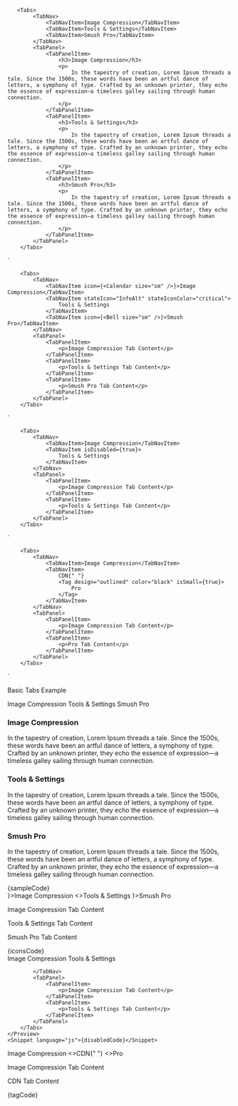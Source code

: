 

       <Tabs>
            <TabNav>
                <TabNavItem>Image Compression</TabNavItem>
                <TabNavItem>Tools & Settings</TabNavItem>
                <TabNavItem>Smush Pro</TabNavItem>
            </TabNav>
            <TabPanel>
                <TabPanelItem>
                    <h3>Image Compression</h3>
                    <p>
                        In the tapestry of creation, Lorem Ipsum threads a tale. Since the 1500s, these words have been an artful dance of letters, a symphony of type. Crafted by an unknown printer, they echo the essence of expression—a timeless galley sailing through human connection.
                    </p>
                </TabPanelItem>
                <TabPanelItem>
                    <h3>Tools & Settings</h3>
                    <p>
                        In the tapestry of creation, Lorem Ipsum threads a tale. Since the 1500s, these words have been an artful dance of letters, a symphony of type. Crafted by an unknown printer, they echo the essence of expression—a timeless galley sailing through human connection.
                    </p>
                </TabPanelItem>
                <TabPanelItem>
                    <h3>Smush Pro</h3>
                    <p>
                        In the tapestry of creation, Lorem Ipsum threads a tale. Since the 1500s, these words have been an artful dance of letters, a symphony of type. Crafted by an unknown printer, they echo the essence of expression—a timeless galley sailing through human connection.
                    </p>
                </TabPanelItem>
            </TabPanel>
        </Tabs>
`

        <Tabs>
            <TabNav>
                <TabNavItem icon={<Calendar size="sm" />}>Image Compression</TabNavItem>
                <TabNavItem stateIcon="InfoAlt" stateIconColor="critical">
                    Tools & Settings
                </TabNavItem>
                <TabNavItem icon={<Bell size="sm" />}>Smush Pro</TabNavItem>
            </TabNav>
            <TabPanel>
                <TabPanelItem>
                    <p>Image Compression Tab Content</p>
                </TabPanelItem>
                <TabPanelItem>
                    <p>Tools & Settings Tab Content</p>
                </TabPanelItem>
                <TabPanelItem>
                    <p>Smush Pro Tab Content</p>
                </TabPanelItem>
            </TabPanel>
        </Tabs>
`

        <Tabs>
            <TabNav>
                <TabNavItem>Image Compression</TabNavItem>
                <TabNavItem isDisabled={true}>
                    Tools & Settings
                </TabNavItem>
            </TabNav>
            <TabPanel>
                <TabPanelItem>
                    <p>Image Compression Tab Content</p>
                </TabPanelItem>
                <TabPanelItem>
                    <p>Tools & Settings Tab Content</p>
                </TabPanelItem>
            </TabPanel>
        </Tabs>
`

        <Tabs>
            <TabNav>
                <TabNavItem>Image Compression</TabNavItem>
                <TabNavItem>
                    CDN{" "}
                    <Tag design="outlined" color="black" isSmall={true}>
                        Pro
                    </Tag>
                </TabNavItem>
            </TabNav>
            <TabPanel>
                <TabPanelItem>
                    <p>Image Compression Tab Content</p>
                </TabPanelItem>
                <TabPanelItem>
                    <p>Pro Tab Content</p>
                </TabPanelItem>
            </TabPanel>
        </Tabs>
`

<Section style={{ paddingTop: 30 }}>
	<p>Basic Tabs Example</p>
	<Preview>
		<Tabs>
			<TabNav>
				<TabNavItem>Image Compression</TabNavItem>
				<TabNavItem>Tools & Settings</TabNavItem>
				<TabNavItem>Smush Pro</TabNavItem>
			</TabNav>
			<TabPanel>
				<TabPanelItem>
					<h3>Image Compression</h3>
					<p>
						In the tapestry of creation, Lorem Ipsum threads a tale. Since the
						1500s, these words have been an artful dance of letters, a symphony
						of type. Crafted by an unknown printer, they echo the essence of
						expression—a timeless galley sailing through human connection.
					</p>
				</TabPanelItem>
				<TabPanelItem>
					<h3>Tools & Settings</h3>
					<p>
						In the tapestry of creation, Lorem Ipsum threads a tale. Since the
						1500s, these words have been an artful dance of letters, a symphony
						of type. Crafted by an unknown printer, they echo the essence of
						expression—a timeless galley sailing through human connection.
					</p>
				</TabPanelItem>
				<TabPanelItem>
					<h3>Smush Pro</h3>
					<p>
						In the tapestry of creation, Lorem Ipsum threads a tale. Since the
						1500s, these words have been an artful dance of letters, a symphony
						of type. Crafted by an unknown printer, they echo the essence of
						expression—a timeless galley sailing through human connection.
					</p>
				</TabPanelItem>
			</TabPanel>
		</Tabs>
	</Preview>
	<Snippet language="js">{sampleCode}</Snippet>
</Section>

<Section title="Items with Icons">
	<Preview>
		<Tabs>
			<TabNav>
				<TabNavItem icon={<Calendar size="sm" />}>Image Compression</TabNavItem>
				<TabNavItem stateIcon="InfoAlt" stateIconColor="critical">
					<>Tools & Settings</>
				</TabNavItem>
				<TabNavItem icon={<Bell size="sm" />}>Smush Pro</TabNavItem>
			</TabNav>
			<TabPanel>
				<TabPanelItem>
					<p>Image Compression Tab Content</p>
				</TabPanelItem>
				<TabPanelItem>
					<p>Tools & Settings Tab Content</p>
				</TabPanelItem>
				<TabPanelItem>
					<p>Smush Pro Tab Content</p>
				</TabPanelItem>
			</TabPanel>
		</Tabs>
	</Preview>
	<Snippet language="js">{iconsCode}</Snippet>
</Section>

<Section title="With a disabled Item">
	<Preview>
		<Tabs>
			<TabNav>
				<TabNavItem>Image Compression</TabNavItem>
				<TabNavItem
					isDisabled={true}
				>
					Tools & Settings
				</TabNavItem>

    		</TabNav>
    		<TabPanel>
    			<TabPanelItem>
    				<p>Image Compression Tab Content</p>
    			</TabPanelItem>
    			<TabPanelItem>
    				<p>Tools & Settings Tab Content</p>
    			</TabPanelItem>
    		</TabPanel>
    	</Tabs>
    </Preview>
    <Snippet language="js">{disabledCode}</Snippet>

</Section>

<Section title="Item with a tag">
	<Preview>
		<Tabs>
			<TabNav>
				<TabNavItem>Image Compression</TabNavItem>
				<TabNavItem>
					<>CDN{" "}</>
					<Tag design="outlined" color="black" isSmall={true}>
						<>Pro</>
					</Tag>
				</TabNavItem>
    		</TabNav>
    		<TabPanel>
    			<TabPanelItem>
    				<p>Image Compression Tab Content</p>
    			</TabPanelItem>
    			<TabPanelItem>
    				<p>CDN Tab Content</p>
    			</TabPanelItem>
    		</TabPanel>
    	</Tabs>
    </Preview>
    <Snippet language="js">{tagCode}</Snippet>

</Section>
